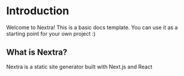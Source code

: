 # Introduction

Welcome to Nextra! This is a basic docs template. You can use it as a starting point for your own project :)

## What is Nextra?

Nextra is a static site generator built with Next.js and React
